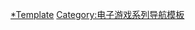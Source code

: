 {{Navbox
| name  = 縱橫諜海系列
| title = [[细胞分裂系列|縱橫諜海系列]]
| state = {{{state|autocollapse}}}
| bodyclass = hlist

| group1 = 遊戲 
| list1  = 
* [[縱橫諜海 (遊戲)|縱橫諜海]]
* [[縱橫諜海：潘朵拉計劃|潘朵拉計劃]]
* [[縱橫諜海：混沌理論|混沌理論]]
* [[縱橫諜海：間諜本色|間諜本色]]
* [[縱橫諜海：雙重間諜|雙重間諜]]
* [[縱橫諜海：斷罪|斷罪]]
* [[縱橫諜海：黑名單|黑名單]]

| group2 = 公司 
| list2 = 
* [[育碧軟體]]
* [[育碧蒙特婁]]
* [[上海育碧]]

| group3 = 其他 
| list3 =  
* [[山姆·費雪]]
}}<noinclude>
{{collapsible option}}

{{DEFAULTSORT:Splinter Cell}}
[[Category:细胞分裂系列|*Template]]
[[Category:电子游戏系列导航模板]]
</noinclude>